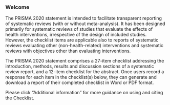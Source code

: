 ### Welcome

The PRISMA 2020 statement is intended to facilitate transparent reporting of systematic reviews (with or without meta-analysis). It has been designed primarily for systematic reviews of studies that evaluate the effects of health interventions, irrespective of the design of included studies. However, the checklist items are applicable also to reports of systematic reviews evaluating other (non-health-related) interventions and systematic reviews with objectives other than evaluating interventions. 

The PRISMA 2020 statement comprises a 27-item checklist addressing the introduction, methods, results and discussion sections of a systematic review report, and a 12-item checklist for the abstract. Once users record a response for each item in the checklist(s) below, they can generate and download a report of their completed checklist in Word or PDF format.

Please click "Additional information" for more guidance on using and citing the Checklist. 